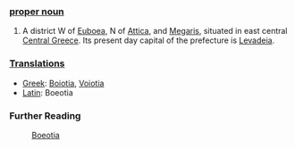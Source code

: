 ===[[proper noun]]===

#A district W of [[Euboea]], N of [[Attica]], and [[Megaris]], situated in east central [[Central Greece]].  Its present day capital of the prefecture is [[Levadeia]].

===[[Translation]]s===

*[[Greek]]: [[Boiotia]], [[Voiotia]]
*[[Latin]]: Boeotia

===Further Reading===

:[[en:Boeotia|Boeotia]]